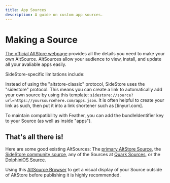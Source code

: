 ```yaml
---
title: App Sources
description: A guide on custom app sources.
---
```


# Making a Source

[The official AltStore webpage](https://faq.altstore.io/developers/make-a-source) provides all the details you need to make your own AltSource. AltSources allow your audience to view, install, and update all your avaliable apps easily.

SideStore-specific limitations include:

Instead of using the "altstore-classic" protocol, SideStore uses the "sidestore" protocol. This means you can create a link to automatically add your own source by using this template: ```sidestore://source?url=https://yoursourcehere.com/apps.json```. It is often helpful to create your link as such, then put it into a link shortener such as [tinyurl.com].

To maintain compatibility with Feather, you can add the bundleIdentifier key to your Source (as well as inside "apps").

## That's all there is!

Here are some good existing AltSources: The [primary AltStore Source](https://apps.altstore.io), the [SideStore community source](https://github.com/SideStore/Community-Source), any of the Sources at [Quark Sources](https://quarksources.github.io), or the [DolphiniOS Source](https://altstore.oatmealdome.me/).

Using this [AltSource Browser](https://altsource.by.lao.sb/browse/) to get a visual display of your Source outside of AltStore before publishing it is highly recommended.
